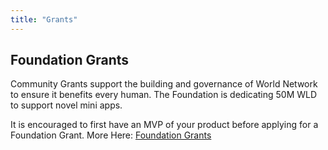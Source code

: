 ```yaml
---
title: "Grants"
---
```



## Foundation Grants

Community Grants support the building and governance of World Network to ensure it benefits every human.
The Foundation is dedicating 50M WLD to support novel mini apps.

It is encouraged to first have an MVP of your product before applying for a Foundation Grant.
More Here: [Foundation Grants](https://world.org/community-grants)